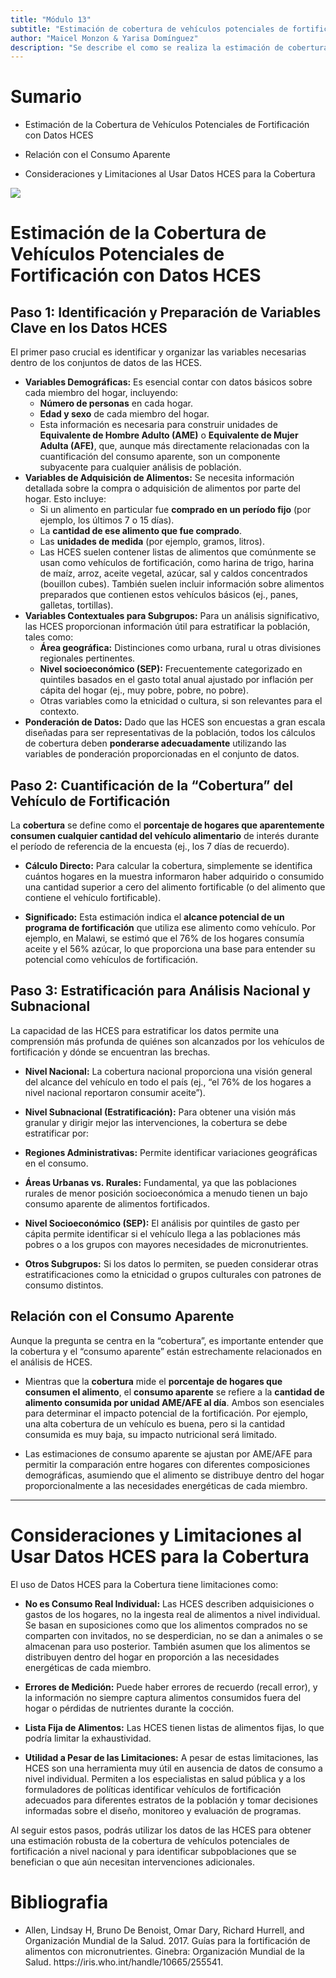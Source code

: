 ```yaml
---
title: "Módulo 13"
subtitle: "Estimación de cobertura de vehículos potenciales de fortificación a nivel nacional y subnacional utilizando HCES"
author: "Maicel Monzon & Yarisa Domínguez"
description: "Se describe el como se realiza la estimación de cobertura de vehículos potenciales de fortificación a nivel nacional y subnacional utilizando HCES"
---
```


<!-- A continuación, pueden ver la presentación del módulo en formato vídeo sobre el tema propuesto. -->

<!-- {{< video https://youtu.be/c1AqCLDnrTY >}} -->


<!-- [El módulo puede ser descargado desde aquí](/static/videos/videomodulo08.zip) -->


# Sumario

- Estimación de la Cobertura de Vehículos Potenciales de Fortificación con Datos HCES

- Relación con el Consumo Aparente

- Consideraciones y Limitaciones  al Usar Datos HCES para la Cobertura



![](/static/images/modulo13.png){fig-align="center"}






# Estimación de la Cobertura de Vehículos Potenciales de Fortificación con Datos HCES

## Paso 1: Identificación y Preparación de Variables Clave en los Datos HCES

El primer paso crucial es identificar y organizar las variables necesarias dentro de los conjuntos de datos de las HCES.

-   **Variables Demográficas:** Es esencial contar con datos básicos sobre cada miembro del hogar, incluyendo:
    -   **Número de personas** en cada hogar.
    -   **Edad y sexo** de cada miembro del hogar.
    -   Esta información es necesaria para construir unidades de **Equivalente de Hombre Adulto (AME)** o **Equivalente de Mujer Adulta (AFE)**, que, aunque más directamente relacionadas con la cuantificación del consumo aparente, son un componente subyacente para cualquier análisis de población.
-   **Variables de Adquisición de Alimentos:** Se necesita información detallada sobre la compra o adquisición de alimentos por parte del hogar. Esto incluye:
    -   Si un alimento en particular fue **comprado en un período fijo** (por ejemplo, los últimos 7 o 15 días).
    -   La **cantidad de ese alimento que fue comprado**.
    -   Las **unidades de medida** (por ejemplo, gramos, litros).
    -   Las HCES suelen contener listas de alimentos que comúnmente se usan como vehículos de fortificación, como harina de trigo, harina de maíz, arroz, aceite vegetal, azúcar, sal y caldos concentrados (bouillon cubes). También suelen incluir información sobre alimentos preparados que contienen estos vehículos básicos (ej., panes, galletas, tortillas).
-   **Variables Contextuales para Subgrupos:** Para un análisis significativo, las HCES proporcionan información útil para estratificar la población, tales como:
    -   **Área geográfica:** Distinciones como urbana, rural u otras divisiones regionales pertinentes.
    -   **Nivel socioeconómico (SEP):** Frecuentemente categorizado en quintiles basados en el gasto total anual ajustado por inflación per cápita del hogar (ej., muy pobre, pobre, no pobre).
    -   Otras variables como la etnicidad o cultura, si son relevantes para el contexto.
-   **Ponderación de Datos:** Dado que las HCES son encuestas a gran escala diseñadas para ser representativas de la población, todos los cálculos de cobertura deben **ponderarse adecuadamente** utilizando las variables de ponderación proporcionadas en el conjunto de datos.


## Paso 2: Cuantificación de la "Cobertura" del Vehículo de Fortificación

La **cobertura** se define como el **porcentaje de hogares que aparentemente consumen cualquier cantidad del vehículo alimentario** de interés durante el período de referencia de la encuesta (ej., los 7 días de recuerdo).

-   **Cálculo Directo:** Para calcular la cobertura, simplemente se identifica cuántos hogares en la muestra informaron haber adquirido o consumido una cantidad superior a cero del alimento fortificable (o del alimento que contiene el vehículo fortificable).

-   **Significado:** Esta estimación indica el **alcance potencial de un programa de fortificación** que utiliza ese alimento como vehículo. Por ejemplo, en Malawi, se estimó que el 76% de los hogares consumía aceite y el 56% azúcar, lo que proporciona una base para entender su potencial como vehículos de fortificación.

## Paso 3: Estratificación para Análisis Nacional y Subnacional

La capacidad de las HCES para estratificar los datos permite una comprensión más profunda de quiénes son alcanzados por los vehículos de fortificación y dónde se encuentran las brechas.

-   **Nivel Nacional:** La cobertura nacional proporciona una visión general del alcance del vehículo en todo el país (ej., "el 76% de los hogares a nivel nacional reportaron consumir aceite").

-   **Nivel Subnacional (Estratificación):** Para obtener una visión más granular y dirigir mejor las intervenciones, la cobertura se debe estratificar por:

  -   **Regiones Administrativas:** Permite identificar variaciones geográficas en el consumo.
    
  -   **Áreas Urbanas vs. Rurales:** Fundamental, ya que las poblaciones rurales de menor posición socioeconómica a menudo tienen un bajo consumo aparente de alimentos fortificados.
    
  -   **Nivel Socioeconómico (SEP):** El análisis por quintiles de gasto per cápita permite identificar si el vehículo llega a las poblaciones más pobres o a los grupos con mayores necesidades de micronutrientes.
    
  -   **Otros Subgrupos:** Si los datos lo permiten, se pueden considerar otras estratificaciones como la etnicidad o grupos culturales con patrones de consumo distintos.

## Relación con el Consumo Aparente

Aunque la pregunta se centra en la "cobertura", es importante entender que la cobertura y el "consumo aparente" están estrechamente relacionados en el análisis de HCES.

-   Mientras que la **cobertura** mide el **porcentaje de hogares que consumen el alimento**, el **consumo aparente** se refiere a la **cantidad de alimento consumida por unidad AME/AFE al día**. Ambos son esenciales para determinar el impacto potencial de la fortificación. Por ejemplo, una alta cobertura de un vehículo es buena, pero si la cantidad consumida es muy baja, su impacto nutricional será limitado.

-   Las estimaciones de consumo aparente se ajustan por AME/AFE para permitir la comparación entre hogares con diferentes composiciones demográficas, asumiendo que el alimento se distribuye dentro del hogar proporcionalmente a las necesidades energéticas de cada miembro.

------------------------------------------------------------------------

# Consideraciones y Limitaciones  al Usar Datos HCES para la Cobertura

El  uso de Datos HCES para la Cobertura tiene limitaciones como:

-   **No es Consumo Real Individual:** Las HCES describen adquisiciones o gastos de los hogares, no la ingesta real de alimentos a nivel individual. Se basan en suposiciones como que los alimentos comprados no se comparten con invitados, no se desperdician, no se dan a animales o se almacenan para uso posterior. También asumen que los alimentos se distribuyen dentro del hogar en proporción a las necesidades energéticas de cada miembro.

-   **Errores de Medición:** Puede haber errores de recuerdo (recall error), y la información no siempre captura alimentos consumidos fuera del hogar o pérdidas de nutrientes durante la cocción.

-   **Lista Fija de Alimentos:** Las HCES tienen listas de alimentos fijas, lo que podría limitar la exhaustividad.

-   **Utilidad a Pesar de las Limitaciones:** A pesar de estas limitaciones, las HCES son una herramienta muy útil en ausencia de datos de consumo a nivel individual. Permiten a los especialistas en salud pública y a los formuladores de políticas identificar vehículos de fortificación adecuados para diferentes estratos de la población y tomar decisiones informadas sobre el diseño, monitoreo y evaluación de programas.

Al seguir estos pasos, podrás utilizar los datos de las HCES para obtener una estimación robusta de la cobertura de vehículos potenciales de fortificación a nivel nacional y para identificar subpoblaciones que se benefician o que aún necesitan intervenciones adicionales.

# Bibliografia

- Allen, Lindsay H, Bruno De Benoist, Omar Dary, Richard Hurrell, and Organización Mundial de la Salud. 2017. Guías para la fortificación de alimentos con micronutrientes. Ginebra: Organización Mundial de la Salud. https://iris.who.int/handle/10665/255541.
